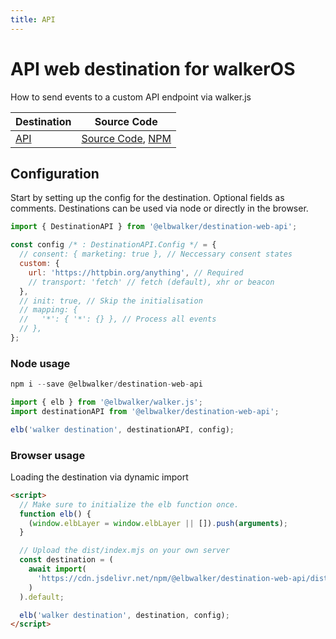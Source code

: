 ```yaml
---
title: API
---
```


# API web destination for walkerOS

How to send events to a custom API endpoint via walker.js

| Destination | Source Code                                                                                                                                                  |
| ----------- | ------------------------------------------------------------------------------------------------------------------------------------------------------------ |
| [API](#api) | [Source Code](https://github.com/elbwalker/walker.js/tree/main/destinations/api), [NPM](https://www.npmjs.com/package/@elbwalker/destination-web-event-pipe) |

## Configuration

Start by setting up the config for the destination. Optional fields as comments.
Destinations can be used via node or directly in the browser.

```js
import { DestinationAPI } from '@elbwalker/destination-web-api';

const config /* : DestinationAPI.Config */ = {
  // consent: { marketing: true }, // Neccessary consent states
  custom: {
    url: 'https://httpbin.org/anything', // Required
    // transport: 'fetch' // fetch (default), xhr or beacon
  },
  // init: true, // Skip the initialisation
  // mapping: {
  //   '*': { '*': {} }, // Process all events
  // },
};
```

### Node usage

```js
npm i --save @elbwalker/destination-web-api
```

```js
import { elb } from '@elbwalker/walker.js';
import destinationAPI from '@elbwalker/destination-web-api';

elb('walker destination', destinationAPI, config);
```

### Browser usage

Loading the destination via dynamic import

```html
<script>
  // Make sure to initialize the elb function once.
  function elb() {
    (window.elbLayer = window.elbLayer || []).push(arguments);
  }

  // Upload the dist/index.mjs on your own server
  const destination = (
    await import(
      'https://cdn.jsdelivr.net/npm/@elbwalker/destination-web-api/dist/index.mjs'
    )
  ).default;

  elb('walker destination', destination, config);
</script>
```

